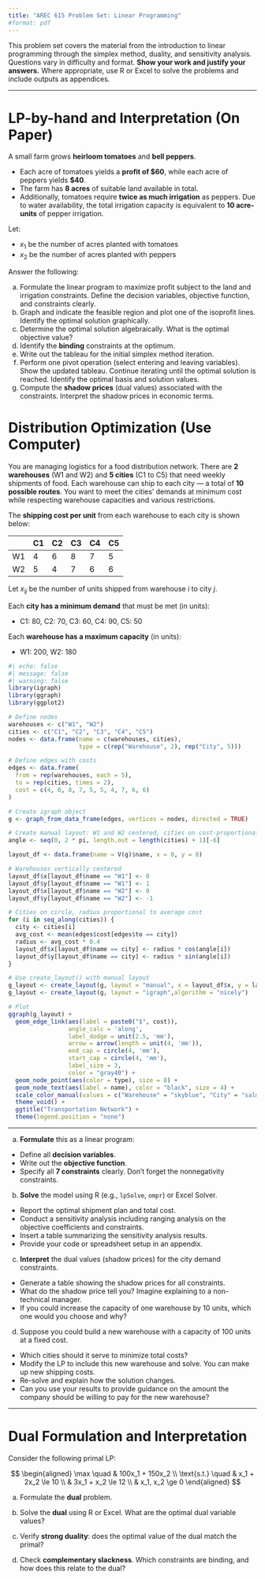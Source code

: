 ```yaml
---
title: "AREC 615 Problem Set: Linear Programming"
#format: pdf
---
```



This problem set covers the material from the introduction to linear programming through the simplex method, duality, and sensitivity analysis. Questions vary in difficulty and format. **Show your work and justify your answers.** Where appropriate, use R or Excel to solve the problems and include outputs as appendices.

---

# LP-by-hand and Interpretation (On Paper)

A small farm grows **heirloom tomatoes** and **bell peppers**.

- Each acre of tomatoes yields a **profit of \$60**, while each acre of peppers yields **\$40**.
- The farm has **8 acres** of suitable land available in total.
- Additionally, tomatoes require **twice as much irrigation** as peppers. Due to water availability, the total irrigation capacity is equivalent to **10 acre-units** of pepper irrigation.

Let:

- $x_1$ be the number of acres planted with tomatoes
- $x_2$ be the number of acres planted with peppers

Answer the following:

a. Formulate the linear program to maximize profit subject to the land and irrigation constraints. Define the decision variables, objective function, and constraints clearly.
b. Graph and indicate the feasible region and plot one of the isoprofit lines. Identify the optimal solution graphically.
c. Determine the optimal solution algebraically. What is the optimal objective value?
d. Identify the **binding** constraints at the optimum. 
e. Write out the tableau for the initial simplex method iteration.
f. Perform one pivot operation (select entering and leaving variables). Show the updated tableau. Continue iterating until the optimal solution is reached. Identify the optimal basis and solution values.
g. Compute the **shadow prices** (dual values) associated with the constraints. Interpret the shadow prices in economic terms.


# Distribution Optimization (Use Computer)

You are managing logistics for a food distribution network. There are **2 warehouses** (W1 and W2) and **5 cities** (C1 to C5) that need weekly shipments of food. Each warehouse can ship to each city — a total of **10 possible routes**. You want to meet the cities' demands at minimum cost while respecting warehouse capacities and various restrictions.

The **shipping cost per unit** from each warehouse to each city is shown below:

|       | C1 | C2 | C3 | C4 | C5 |
|-------|----|----|----|----|----|
| W1    | 4  | 6  | 8  | 7  | 5  |
| W2    | 5  | 4  | 7  | 6  | 6  |

Let $x_{ij}$ be the number of units shipped from warehouse $i$ to city $j$.

Each **city has a minimum demand** that must be met (in units):

- C1: 80, C2: 70, C3: 60, C4: 90, C5: 50

Each **warehouse has a maximum capacity** (in units):

- W1: 200, W2: 180

```r
#| echo: false
#| message: false
#| warning: false
library(igraph)
library(ggraph)
library(ggplot2)

# Define nodes
warehouses <- c("W1", "W2")
cities <- c("C1", "C2", "C3", "C4", "C5")
nodes <- data.frame(name = c(warehouses, cities),
                    type = c(rep("Warehouse", 2), rep("City", 5)))

# Define edges with costs
edges <- data.frame(
  from = rep(warehouses, each = 5),
  to = rep(cities, times = 2),
  cost = c(4, 6, 8, 7, 5, 5, 4, 7, 6, 6)
)

# Create igraph object
g <- graph_from_data_frame(edges, vertices = nodes, directed = TRUE)

# Create manual layout: W1 and W2 centered, cities on cost-proportional ring
angle <- seq(0, 2 * pi, length.out = length(cities) + 1)[-6]

layout_df <- data.frame(name = V(g)$name, x = 0, y = 0)

# Warehouses vertically centered
layout_df$x[layout_df$name == "W1"] <- 0
layout_df$y[layout_df$name == "W1"] <- 1
layout_df$x[layout_df$name == "W2"] <- 0
layout_df$y[layout_df$name == "W2"] <- -1

# Cities on circle, radius proportional to average cost
for (i in seq_along(cities)) {
  city <- cities[i]
  avg_cost <- mean(edges$cost[edges$to == city])
  radius <- avg_cost * 0.4
  layout_df$x[layout_df$name == city] <- radius * cos(angle[i])
  layout_df$y[layout_df$name == city] <- radius * sin(angle[i])
}

# Use create_layout() with manual layout
g_layout <- create_layout(g, layout = "manual", x = layout_df$x, y = layout_df$y)
g_layout <- create_layout(g, layout = "igraph",algorithm = "nicely")

# Plot
ggraph(g_layout) +
  geom_edge_link(aes(label = paste0("$", cost)),
                 angle_calc = 'along',
                 label_dodge = unit(2.5, 'mm'),
                 arrow = arrow(length = unit(4, 'mm')),
                 end_cap = circle(4, 'mm'),
                 start_cap = circle(4, 'mm'),
                 label_size = 3,
                 color = "gray40") +
  geom_node_point(aes(color = type), size = 8) +
  geom_node_text(aes(label = name), color = "black", size = 4) +
  scale_color_manual(values = c("Warehouse" = "skyblue", "City" = "salmon")) +
  theme_void() +
  ggtitle("Transportation Network") +
  theme(legend.position = "none")
```

---

a. **Formulate** this as a linear program:

  - Define all **decision variables**.
  - Write out the **objective function**.
  - Specify all **7 constraints** clearly. Don't forget the nonnegativity constraints.

b. **Solve** the model using R (e.g., `lpSolve`, `ompr`) or Excel Solver.

  - Report the optimal shipment plan and total cost.
  - Conduct a sensitivity analysis including ranging analysis on the objective coefficients and  constraints.
  - Insert a table summarizing the sensitivity analysis results.
  - Provide your code or spreadsheet setup in an appendix.

c. **Interpret** the dual values (shadow prices) for the city demand constraints.

  - Generate a table showing the shadow prices for all constraints.
  - What do the shadow price tell you? Imagine explaining to a non-technical manager.
  - If you could increase the capacity of one warehouse by 10 units, which one would you choose and why?

d. Suppose you could build a new warehouse with a capacity of 100 units at a fixed cost.

  - Which cities should it serve to minimize total costs?
  - Modify the LP to include this new warehouse and solve. You can make up new shipping costs.
  - Re-solve and explain how the solution changes.
  - Can you use your results to provide guidance on the amount the company should be willing to pay for the new warehouse?

---

# Dual Formulation and Interpretation

Consider the following primal LP:

$$
\begin{aligned}
\max \quad & 100x_1 + 150x_2 \\
\text{s.t.} \quad 
& x_1 + 2x_2 \le 10 \\
& 3x_1 + x_2 \le 12 \\
& x_1, x_2 \ge 0
\end{aligned}
$$

a. Formulate the **dual** problem.

b. Solve the **dual** using R or Excel. What are the optimal dual variable values?

c. Verify **strong duality**: does the optimal value of the dual match the primal?

d. Check **complementary slackness**. Which constraints are binding, and how does this relate to the dual?

